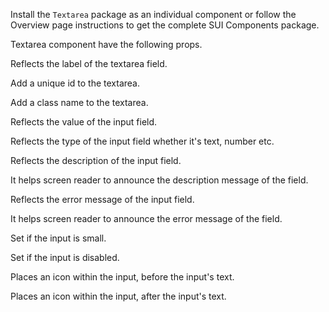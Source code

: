 
<Section contained={true} style={{ paddingTop: 0, paddingBottom: 0 }}>
	<p>
		Install the <Code small={true}>Textarea</Code> package as an individual
		component or follow the Overview page instructions to get the complete
		SUI Components package.
	</p>
</Section>

<Section title="Props" border={true}>
	<p>Textarea component have the following props.</p>
	<Section
		title={{ content: 'label', tag: 'string', small: true }}
		style={{ paddingTop: 0, paddingLeft: 20, paddingRight: 0 }}
	>
		<p>Reflects the label of the textarea field.</p>
	</Section>
	<Section
		title={{ content: 'id', tag: 'string', small: true }}
		style={{ paddingTop: 0, paddingLeft: 20, paddingRight: 0 }}
	>
		<p>Add a unique id to the textarea.</p>
	</Section>
	<Section
		title={{ content: 'className', tag: 'string', small: true }}
		style={{ paddingTop: 0, paddingLeft: 20, paddingRight: 0 }}
	>
		<p>Add a class name to the textarea.</p>
	</Section>
	<Section
		title={{ content: 'value', tag: 'string', small: true }}
		style={{ paddingTop: 0, paddingLeft: 20, paddingRight: 0 }}
	>
		<p>Reflects the value of the input field.</p>
	</Section>
	<Section
		title={{ content: 'type', tag: 'string', small: true }}
		style={{ paddingTop: 0, paddingLeft: 20, paddingRight: 0 }}
	>
		<p>
			Reflects the type of the input field whether it's text, number etc.
		</p>
	</Section>
	<Section
		title={{ content: 'description', tag: 'string', small: true }}
		style={{ paddingTop: 0, paddingLeft: 20, paddingRight: 0 }}
	>
		<p>Reflects the description of the input field.</p>
	</Section>
	<Section
		title={{ content: 'descriptionId', tag: 'string', small: true }}
		style={{ paddingTop: 0, paddingLeft: 20, paddingRight: 0 }}
	>
		<p>
			It helps screen reader to announce the description message of the
			field.
		</p>
	</Section>
	<Section
		title={{ content: 'errorMessage', tag: 'string', small: true }}
		style={{ paddingTop: 0, paddingLeft: 20, paddingRight: 0 }}
	>
		<p>Reflects the error message of the input field.</p>
	</Section>
	<Section
		title={{ content: 'errorId', tag: 'string', small: true }}
		style={{ paddingTop: 0, paddingLeft: 20, paddingRight: 0 }}
	>
		<p>
			It helps screen reader to announce the error message of the field.
		</p>
	</Section>
	<Section
		title={{ content: 'isSmall', tag: 'boolean', small: true }}
		style={{ paddingTop: 0, paddingLeft: 20, paddingRight: 0 }}
	>
		<p>Set if the input is small.</p>
	</Section>
	<Section
		title={{ content: 'isDisabled', tag: 'boolean', small: true }}
		style={{ paddingTop: 0, paddingLeft: 20, paddingRight: 0 }}
	>
		<p>Set if the input is disabled.</p>
	</Section>
	<Section
		title={{ content: 'iconLead', tag: 'string', small: true }}
		style={{ paddingTop: 0, paddingLeft: 20, paddingRight: 0 }}
	>
		<p>Places an icon within the input, before the input's text.</p>
	</Section>
	<Section
		title={{ content: 'iconTrail', tag: 'string', small: true }}
		style={{
			paddingTop: 0,
			paddingBottom: 0,
			paddingLeft: 20,
			paddingRight: 0,
		}}
	>
		<p>Places an icon within the input, after the input's text.</p>
	</Section>
</Section>
